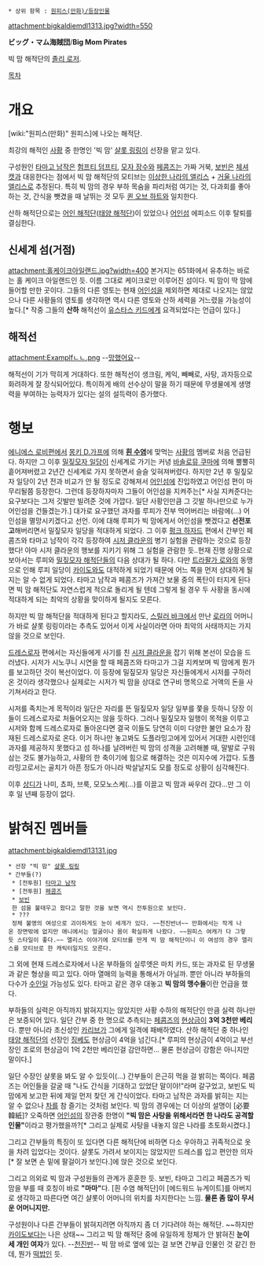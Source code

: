  * 상위 항목 : [[원피스(만화)/등장인물]]

attachment:bigkaldiemdl1313.jpg?width=550

'''ビッグ・マム海賊団'''/'''Big Mom Pirates'''

빅 맘 해적단의 [[졸리 로저]].

[[목차]]

= 개요 =
[wiki:"원피스(만화)" 원피스]에 나오는 해적단.

최강의 해적인 [[사황]] 중 한명인 '빅 맘' [[샬롯 링링]]이 선장을 맡고 있다.

구성원인 [[타마고 남작]]은 [[험프티 덤프티]], [[모자 장수]]와 [[페콤즈]]는 가짜 거북, [[보빈]]은 [[체셔 캣]]과 대응한다는 점에서 빅 맘 해적단의 모티브는 [[이상한 나라의 앨리스]] + [[거울 나라의 앨리스]]로 추정된다. 특히 빅 맘의 경우 부하 목숨을 파리처럼 여기는 것, 다과회를 좋아하는 것, 간식을 뺏겼을 때 날뛰는 것 모두 [[퀸 오브 하트]]와 일치한다.

산하 해적단으로는 [[어인 해적단]]([[태양 해적단]])이 있었으나 [[어인섬]] 에피소드 이후 탈퇴를 결심한다.

== 신세계 섬(거점) ==
attachment:홀케이크아일랜드.jpg?width=400
본거지는 651화에서 유추하는 바로는 홀 케이크 아일랜드인 듯. 이름 그대로 케이크로만 이루어진 섬이다. 빅 맘이 딱 맘에 들어할 만한 곳이다. 그들의 다른 영토는 현재 [[어인섬]]을 제외하면 제대로 나오지는 않았으나 다른 사황들의 영토를 생각하면 역시 다른 영토와 산하 세력을 거느렸을 가능성이 높다.[* 작중 그들의 '''산하''' 해적선이 [[유스타스 키드]]에게 요격되었다는 언급이 있다.]

== 해적선 ==

attachment:Examplfㄴㄴ.png
--[[망했어요]]--

해적선이 기가 막히게 거대하다. 또한 해적선이 생크림, 케익, 빼빼로, 사탕, 과자등으로 화려하게 잘 장식되어있다. 특이하게 배의 선수상이 말을 하기 때문에 무생물에게 생명력을 부여하는 능력자가 있다는 설의 설득력이 증가했다.

= 행보 =

[[에니에스 로비]]편에서 [[몽키 D.가프]]에 의해 '''[[흰 수염]]'''에 맞먹는 [[사황]]의 멤버로 처음 언급된다. 하지만 그 이후 [[밀짚모자 일당]]이 신세계로 가기는 커녕 [[바솔로뮤 쿠마]]에 의해 뿔뿔히 흩어져버렸고 2년간 신세계로 가지 못하면서 슬슬 잊혀져버렸다. 하지만 2년 후 밀짚모자 일당이 2년 전과 비교가 안 될 정도로 강해져서 [[어인섬]]에 진입하였고 어인섬 편이 마무리될쯤 등장한다. 그런데 등장하자마자 그들이 어인섬을 지켜주는[* 사실 지켜준다는 요구보다는 그저 깃발만 빌려준 것에 가깝다. 일단 사황인만큼 그 깃발 하나만으로 누가 어인섬을 건들겠는가.] 대가로 요구했던 과자를 루피가 전부 먹어버리는 바람에(...) 어인섬을 멸망시키겠다고 선언. 이에 대해 루피가 빅 맘에게서 어인섬을 뺏겠다고 '''선전포고'''해버리면서 밀짚모자 일당을 적대하게 되었다. 그 이후 [[펑크 하자드]] 편에서 간부인 페콤즈와 타마고 남작이 각각 등장하여 [[시저 클라운]]의 병기 실험을 관람하는 것으로 등장했다! 아마 시저 클라운의 행보를 지키기 위해 그 실험을 관람한 듯..현재 진행 상황으로 보아서는 루피와 [[밀짚모자 해적단]]들의 다음 상대가 될  하다. 다만 [[트라팔가 로]]와의 동맹으로 인해 루피 일당이 [[카이도]]와도 대적하게 되었기 때문에 어느 쪽을 먼저 상대하게 될지는 알 수 없게 되었다. 타마고 남작과 페콤즈가 가져간 보물 중의 폭탄이 터지게 된다면 빅 맘 해적단도 자연스럽게 적으로 돌리게 될 텐데 그렇게 될 경우 두 사황을 동시에 적대하게 되는 최악의 상황을 맞이하게 될지도 모른다.

하지만 빅 맘 해적단을 적대하게 된다고 할지라도, [[스릴러 바크]]에서 만난 [[로라]]의 어머니가 바로 샬롯 링링이라는 추측도 있어서 이게 사실이라면 아마 최악의 사태까지는 가지 않을 것으로 보인다.

[[드레스로자]] 편에서는 자신들에게 사기를 친 [[시저 클라운]]을 잡기 위해 본선이 모습을 드러냈다. 시저가 시노쿠니 시연을 할 때 페콤즈와 타마고가 그걸 지켜보며 빅 맘에게 뭔가를 보고하던 것이 복선이었다. 이 등장에 밀짚모자 일당은 자신들에게서 시저를 구하러 온 것이라 생각했으나 실제로는 시저가 빅 맘을 상대로 연구비 명목으로 거액의 돈을 사기쳐서라고 한다.

시저를 족치는게 목적이라 일단은 자리를 뜬 밀짚모자 일당 일부를 쫓을 듯하니 당장 이들이 드레스로자로 처들어오지는 않을 듯하다. 그러나 밀짚모자 일행이 목적을 이루고 시저와 함께 드레스로자로 돌아온다면 결국 이들도 당연히 이미 다양한 불안 요소가 잠재된 드레스로자로 온다. 이거 하나만 놓고봐도 도플라밍고에게 있어서 거대한 시련인데 과자를 제공하지 못했다고 섬 하나를 날려버린 빅 맘의 성격을 고려해볼 때, 말발로 구워삼는 것도 불가능하고, 사황의 한 축이기에 힘으로 해결하는 것은 미지수에 가깝다. 도플라밍고로서는 골치가 아픈 정도가 아니라 박살날지도 모를 정도로 상황이 심각해진다.

이후 [[상디]]가 나미, 쵸파, 브룩, 모모노스케(...)를 이끌고 빅 맘과 싸우러 갔다...만 그 이후 일 년째 등장이 없다.

= 밝혀진 멤버들 =
attachment:bigkaldiemdl13131.jpg

 * 선장 "빅 맘" [[샬롯 링링]]
 * 간부들(?)
  * [전투원] [[타마고 남작]]
  * [전투원] [[페콤즈]]
  * [[보빈]]
  한 섬을 불태우고 왔다고 말한 것을 보면 역시 전투원으로 보인다.
  * ???
  정체 불명의 여성으로 괴이하게도 눈이 세개가 있다. ~~천진반녀~~ 만화에서는 작게 나온 장면밖에 없지만 애니에서는 얼굴이나 몸이 확실하게 나왔다. ~~원피스 여캐가 다 그렇듯 스타일이 좋다.~~ 앨리스 이야기에 모티브를 딴게 빅 맘 해적단이니 이 여성의 경우 앨리스를 모티브로 한 캐릭터일지도 모른다.

그 외에 현재 드레스로자에서 나온 부하들의 실루엣은 마치 카드, 또는 과자로 된 무생물과 같은 형상을 띠고 있다. 아마 열매의 능력을 통해서가 아닐까. 뿐만 아니라 부하들의 다수가 [[수인]]일 가능성도 있다. 타마고 같은 경우 대놓고 '''빅 맘의 맹수들'''이란 언급을 했다. 

부하들의 실력은 아직까지 밝혀지지는 않았지만 사황 수하의 해적단인 만큼 실력 하나만은 보증되어 있다. 일단 간부 중 한 명으로 추측되는 [[페콤즈]]의 [[현상금]]이 '''3억 3천만 베리'''다. 뿐만 아니라 초신성인 [[카리브]]가 그에게 일격에 패배하였다. 산하 해적단 중 하나인 [[태양 해적단]]의 선장인 [[징베]]도 현상금이 4억을 넘긴다.[* 루피의 현상금이 4억이고 부선장인 조로의 현상금이 1억 2천만 베리인걸 감안하면… 물론 현상금이 강함은 아니지만 말이다.]

일단 수장인 샬롯을 봐도 알 수 있듯이(...) 간부들이 은근히 먹을 걸 밝히는 쪽이다. 페콤즈는 어인들을 갈굴 때 "나도 간식을 기대하고 있었단 말이야!"라며 갈구었고, 보빈도 빅 맘에게 보고한 뒤에 제일 먼저 찾던 게 간식이었다. 타마고 남작은 과자를 밝히는 지는 알 수 없으나 [[차]]를 참 즐기는 것처럼 보인다. 빅 맘의 경우에는 더 이상의 설명이 [必要韓紙]? 오죽하면 [[어인섬]]의 장관중 한명이 '''"빅 맘은 사탕을 위해서라면 한 나라도 공격할 인물"'''이라고 평가했을까?[* 그리고 실제로 사탕을 내놓지 않은 나라를 초토화시켰다.]

그리고 간부들의 특징이 또 있다면 다른 해적단에 비하면 다소 우아하고 귀족적으로 옷을 차려 입었다는 것이다. 샬롯도 가려서 보이지는 않았지만 드레스를 입고 편안한 의자[* 잘 보면 손 밑에 팔걸이가 보인다.]에 앉은 것으로 보인다.

그리고 의외로 빅 맘과 구성원들의 관계가 훈훈한 듯. 보빈, 타마고 그리고 페콤즈가 빅 맘을 부를 때 호칭이 바로 '''"마마"'''다. [흰 수염 해적단]이 [에드워드 뉴게이트]를 아버지로 생각하고 따른다면 여긴 샬롯이 어머니의 위치를 차지한다는 느낌. '''물론 좀 많이 무서운 어머니지만.'''

구성원이나 다른 간부들이 밝혀지려면 아직까지 좀 더 기다려야 하는 해적단. ~~하지만 [[카이도]]보다는 나은 상태~~ 그리고 빅 맘 해적단 중에 유일하게 정체가 안 밝혀진 '''눈이 세 개인 여자'''가 있다. --[[천진반]]-- 빅 맘 바로 옆에 있는 걸 보면 간부급 인물인 것 같긴 한데, 뭔가 [[떡밥]]인 듯.




